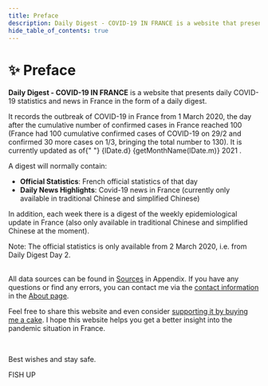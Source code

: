 ```yaml
---
title: Preface
description: Daily Digest - COVID-19 IN FRANCE is a website that presents daily COVID-19 statistics and news in France in the form of a daily digest
hide_table_of_contents: true
---
```



<h1 className="pages--h1">✨ Preface</h1>

**Daily Digest - COVID-19 IN FRANCE** is a website that presents daily COVID-19 statistics and news in France in the form of a daily digest.

<p>
  It records the outbreak of COVID-19 in France from 1 March 2020, the day after the cumulative number of confirmed
  cases in France reached 100 (France had 100 cumulative confirmed cases of COVID-19 on 29/2 and confirmed 30 more cases
  on 1/3, bringing the total number to 130). It is currently updated as of{" "}
  <Link to={`/digest/2021/${monthEnLower(lDate.m)}/${lDate.d}`}>
    {lDate.d} {getMonthName(lDate.m)} 2021
  </Link>
  .
</p>

A digest will normally contain:

- **Official Statistics**: French official statistics of that day
- **Daily News Highlights**: Covid-19 news in France (currently only available in traditional Chinese and simplified Chinese)

In addition, each week there is a digest of the weekly epidemiological update in France (also only available in traditional Chinese and simplified Chinese at the moment).

<div className="comment--translc_gray">
  Note: The official statistics is only available from 2 March 2020, i.e. from Daily Digest Day 2.
</div>
<br />

All data sources can be found in [Sources](digest/sources) in Appendix. If you have any questions or find any errors, you can contact me via the [contact information](about#contact) in the [About page](about).

Feel free to share this website and even consider [supporting it by buying me a cake](about#supportthis-website). I hope this website helps you get a better insight into the pandemic situation in France.

<br />

Best wishes and stay safe.

FISH UP

<div className="flex-center--wrap">
  <DigestLinkButton linkType="latest" isButtonOutline={false} buttonText="Read the latest digest" />
  <DigestLinkButton linkType="random" isButtonOutline={true} buttonText="Read a random digest" />
</div>
